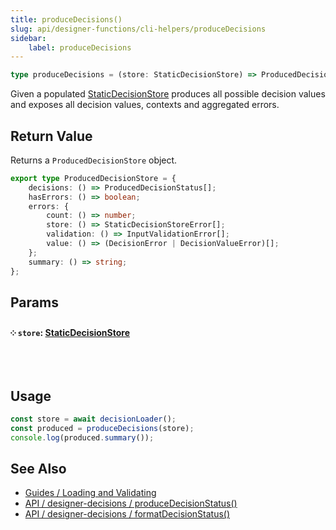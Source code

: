 ```yaml
---
title: produceDecisions()
slug: api/designer-functions/cli-helpers/produceDecisions
sidebar:
    label: produceDecisions
---
```


```ts
type produceDecisions = (store: StaticDecisionStore) => ProducedDecisionStore;
```

Given a populated [StaticDecisionStore](/api/designer-functions/Store/Types/StaticDecisionStore) produces all possible decision values and exposes all decision values, contexts and aggregated errors.

## Return Value

Returns a `ProducedDecisionStore` object.

```ts
export type ProducedDecisionStore = {
    decisions: () => ProducedDecisionStatus[];
    hasErrors: () => boolean;
    errors: {
        count: () => number;
        store: () => StaticDecisionStoreError[];
        validation: () => InputValidationError[];
        value: () => (DecisionError | DecisionValueError)[];
    };
    summary: () => string;
};
```

## Params

#### ༶ `store`: [StaticDecisionStore](/api/designer-functions/Store/Types/StaticDecisionStore)

&nbsp;

## Usage

```js
const store = await decisionLoader();
const produced = produceDecisions(store);
console.log(produced.summary());
```

## See Also

-   [Guides / Loading and Validating](/guides/loading-and-validating-design-decisions/)
-   [API / designer-decisions / produceDecisionStatus()](/api/designer-decisions/cli-helpers/produceDecisionStatus)
-   [API / designer-decisions / formatDecisionStatus()](/api/designer-decisions/cli-helpers/formatDecisionStatus)
